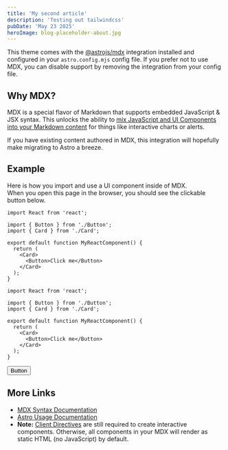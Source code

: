 ```yaml
---
title: 'My second article'
description: 'Testing out tailwindcss'
pubDate: 'May 23 2025'
heroImage: blog-placeholder-about.jpg
---
```


This theme comes with the [@astrojs/mdx](https://docs.astro.build/en/guides/integrations-guide/mdx/) integration installed and configured in your `astro.config.mjs` config file. If you prefer not to use MDX, you can disable support by removing the integration from your config file.

## Why MDX?

MDX is a special flavor of Markdown that supports embedded JavaScript & JSX syntax. This unlocks the ability to [mix JavaScript and UI Components into your Markdown content](https://docs.astro.build/en/guides/markdown-content/#mdx-features) for things like interactive charts or alerts.

If you have existing content authored in MDX, this integration will hopefully make migrating to Astro a breeze.

## Example

Here is how you import and use a UI component inside of MDX.  
When you open this page in the browser, you should see the clickable button below.

```tsx title="MyComponent.tsx" showLineNumbers {1, 11}
import React from 'react';

import { Button } from './Button';
import { Card } from './Card';

export default function MyReactComponent() {
  return (
    <Card>
      <Button>Click me</Button>
    </Card>
  );
}
```

```tsx caption="An example with caption" /Click me/
import React from 'react';

import { Button } from './Button';
import { Card } from './Card';

export default function MyReactComponent() {
  return (
    <Card>
      <Button>Click me</Button>
    </Card>
  );
}
```


<Button>Button</Button>

## More Links

- [MDX Syntax Documentation](https://mdxjs.com/docs/what-is-mdx)
- [Astro Usage Documentation](https://docs.astro.build/en/guides/markdown-content/#markdown-and-mdx-pages)
- **Note:** [Client Directives](https://docs.astro.build/en/reference/directives-reference/#client-directives) are still required to create interactive components. Otherwise, all components in your MDX will render as static HTML (no JavaScript) by default.
